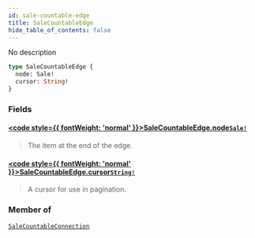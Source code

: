 ```yaml
---
id: sale-countable-edge
title: SaleCountableEdge
hide_table_of_contents: false
---
```








No description

```graphql
type SaleCountableEdge {
  node: Sale!
  cursor: String!
}
```


### Fields

#### [<code style={{ fontWeight: 'normal' }}>SaleCountableEdge.<b>node</b></code>](#)<Bullet />[`Sale!`](../../../developer/api-reference/objects/sale) <Badge class="secondary" text="non-null"/> <Badge class="secondary" text="object"/>
> The item at the end of the edge.
> 

#### [<code style={{ fontWeight: 'normal' }}>SaleCountableEdge.<b>cursor</b></code>](#)<Bullet />[`String!`](../../../developer/api-reference/scalars/string) <Badge class="secondary" text="non-null"/> <Badge class="secondary" text="scalar"/>
> A cursor for use in pagination.
> 



### Member of

[`SaleCountableConnection`](../../../developer/api-reference/objects/sale-countable-connection)  <Badge class="secondary" text="object"/>



